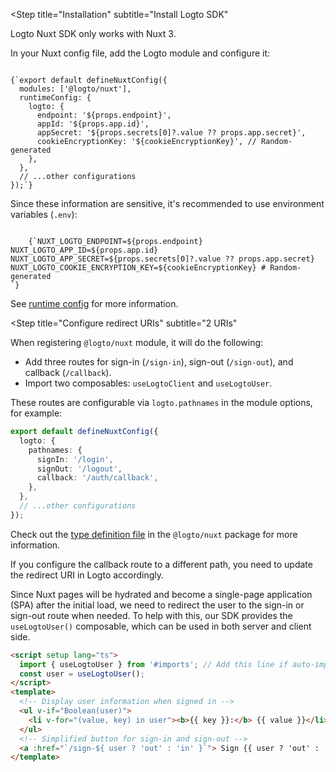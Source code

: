 

<Steps>

<Step
  title="Installation"
  subtitle="Install Logto SDK"
>

<InlineNotification severity="alert">
  Logto Nuxt SDK only works with Nuxt 3.
</InlineNotification>

<NpmLikeInstallation packageName="@logto/nuxt" />

</Step>

<Step title="Register Logto module">

In your Nuxt config file, add the Logto module and configure it:

<Code title="nuxt.config.ts" className="language-tsx">
{`export default defineNuxtConfig({
  modules: ['@logto/nuxt'],
  runtimeConfig: {
    logto: {
      endpoint: '${props.endpoint}',
      appId: '${props.app.id}',
      appSecret: '${props.secrets[0]?.value ?? props.app.secret}',
      cookieEncryptionKey: '${cookieEncryptionKey}', // Random-generated
    },
  },
  // ...other configurations
});`}
</Code>

Since these information are sensitive, it's recommended to use environment variables (`.env`):

<Code title=".env" className="language-bash">
    {`NUXT_LOGTO_ENDPOINT=${props.endpoint}
NUXT_LOGTO_APP_ID=${props.app.id}
NUXT_LOGTO_APP_SECRET=${props.secrets[0]?.value ?? props.app.secret}
NUXT_LOGTO_COOKIE_ENCRYPTION_KEY=${cookieEncryptionKey} # Random-generated
`}
</Code>

See [runtime config](https://nuxt.com/docs/guide/going-further/runtime-config) for more information.

</Step>

<Step 
  title="Configure redirect URIs"
  subtitle="2 URIs"
>

<RedirectUrisWeb />

When registering `@logto/nuxt` module, it will do the following:

- Add three routes for sign-in (`/sign-in`), sign-out (`/sign-out`), and callback (`/callback`).
- Import two composables: `useLogtoClient` and `useLogtoUser`.

These routes are configurable via `logto.pathnames` in the module options, for example:

```ts title="nuxt.config.ts"
export default defineNuxtConfig({
  logto: {
    pathnames: {
      signIn: '/login',
      signOut: '/logout',
      callback: '/auth/callback',
    },
  },
  // ...other configurations
});
```

Check out the [type definition file](https://github.com/logto-io/js/blob/HEAD/packages/nuxt/src/runtime/utils/types.ts) in the `@logto/nuxt` package for more information.

<InlineNotification>
If you configure the callback route to a different path, you need to update the redirect URI in Logto accordingly.
</InlineNotification>

</Step>

<Step title="Implement sign-in and sign-out">

Since Nuxt pages will be hydrated and become a single-page application (SPA) after the initial load, we need to redirect the user to the sign-in or sign-out route when needed. To help with this, our SDK provides the `useLogtoUser()` composable, which can be used in both server and client side.

```html title="index.vue"
<script setup lang="ts">
  import { useLogtoUser } from '#imports'; // Add this line if auto-import is disabled
  const user = useLogtoUser();
</script>
<template>
  <!-- Display user information when signed in -->
  <ul v-if="Boolean(user)"> 
    <li v-for="(value, key) in user"><b>{{ key }}:</b> {{ value }}</li>
  </ul>
  <!-- Simplified button for sign-in and sign-out -->
  <a :href="`/sign-${ user ? 'out' : 'in' }`"> Sign {{ user ? 'out' : 'in' }} </a>
</template>
```

</Step>

<Step title="Checkpoint: Test your app">

<Checkpoint />

</Step>

</Steps>

